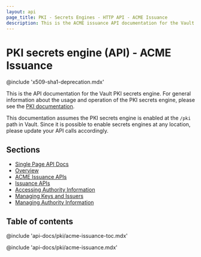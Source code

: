 ```yaml
---
layout: api
page_title: PKI - Secrets Engines - HTTP API - ACME Issuance
description: This is the ACME issuance API documentation for the Vault PKI secrets engine.
---
```


# PKI secrets engine (API) - ACME Issuance

@include 'x509-sha1-deprecation.mdx'

This is the API documentation for the Vault PKI secrets engine. For general
information about the usage and operation of the PKI secrets engine, please see
the [PKI documentation](/vault/docs/secrets/pki).

This documentation assumes the PKI secrets engine is enabled at the `/pki` path
in Vault. Since it is possible to enable secrets engines at any location, please
update your API calls accordingly.

## Sections

- [Single Page API Docs](/api-docs/secret/pki)
- [Overview](/api-docs/secret/pki/overview)
- [ACME Issuance APIs](/api-docs/secret/pki/acme-issuance)
- [Issuance APIs](/api-docs/secret/pki/issuance)
- [Accessing Authority Information](/api-docs/secret/pki/accessing-authority-information)
- [Managing Keys and Issuers](/api-docs/secret/pki/managing-keys-and-issuers)
- [Managing Authority Information](/api-docs/secret/pki/managing-authority-information)

## Table of contents

@include 'api-docs/pki/acme-issuance-toc.mdx'

@include 'api-docs/pki/acme-issuance.mdx'
